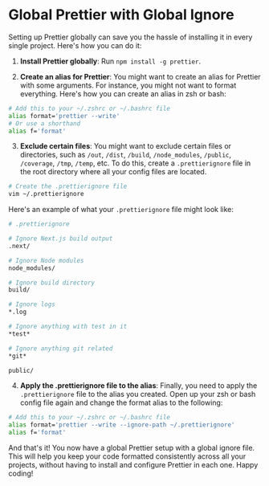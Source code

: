# Global Prettier with Global Ignore

Setting up Prettier globally can save you the hassle of installing it in every single project. Here's how you can do it:

1. **Install Prettier globally**: Run `npm install -g prettier`.

2. **Create an alias for Prettier**: You might want to create an alias for Prettier with some arguments. For instance, you might not want to format everything. Here's how you can create an alias in zsh or bash:

```bash
# Add this to your ~/.zshrc or ~/.bashrc file
alias format='prettier --write'
# Or use a shorthand
alias f='format'
```

3. **Exclude certain files**: You might want to exclude certain files or directories, such as `/out`, `/dist`, `/build`, `/node_modules`, `/public`, `/coverage`, `/tmp`, `/temp`, etc. To do this, create a `.prettierignore` file in the root directory where all your config files are located.

```bash
# Create the .prettierignore file
vim ~/.prettierignore
```

Here's an example of what your `.prettierignore` file might look like:

```bash
# .prettierignore

# Ignore Next.js build output
.next/

# Ignore Node modules
node_modules/

# Ignore build directory
build/

# Ignore logs
*.log

# Ignore anything with test in it
*test*

# Ignore anything git related
*git*

public/
```

4. **Apply the .prettierignore file to the alias**: Finally, you need to apply the `.prettierignore` file to the alias you created. Open up your zsh or bash config file again and change the format alias to the following:

```bash
# Add this to your ~/.zshrc or ~/.bashrc file
alias format='prettier --write --ignore-path ~/.prettierignore'
alias f='format'
```

And that's it! You now have a global Prettier setup with a global ignore file. This will help you keep your code formatted consistently across all your projects, without having to install and configure Prettier in each one. Happy coding!
